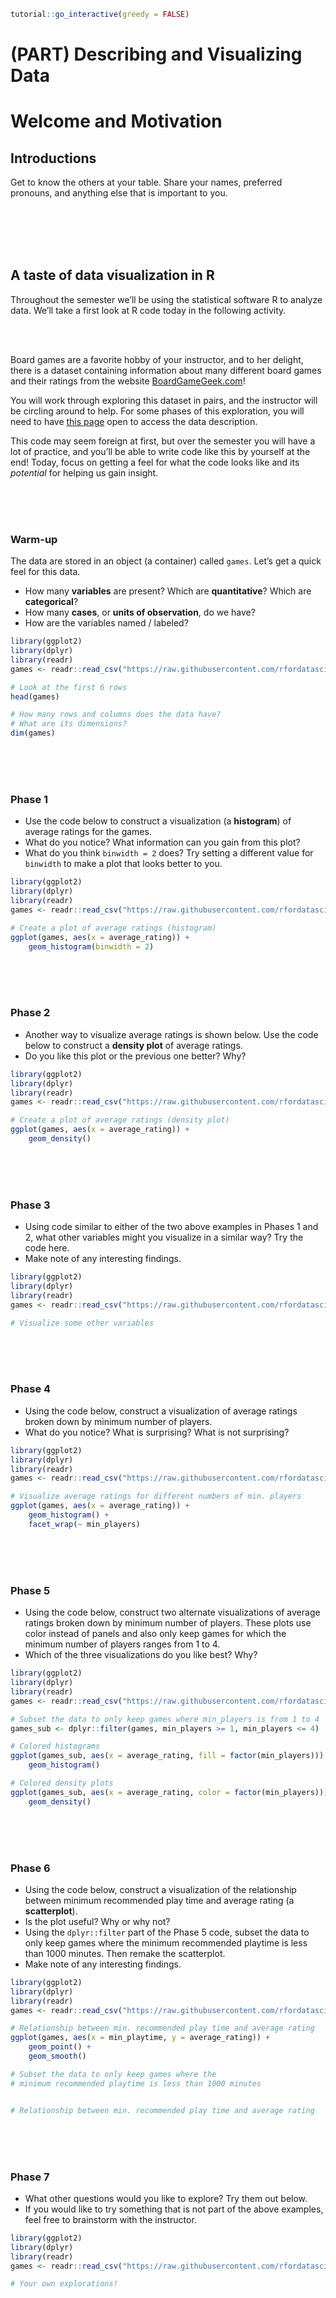 ```r
tutorial::go_interactive(greedy = FALSE)
```

# (PART) Describing and Visualizing Data {-}

# Welcome and Motivation

## Introductions {-}

Get to know the others at your table. Share your names, preferred pronouns, and anything else that is important to you.

<br><br><br><br>

## A taste of data visualization in R {-}

Throughout the semester we'll be using the statistical software R to analyze data. We'll take a first look at R code today in the following activity.

<br><br>

Board games are a favorite hobby of your instructor, and to her delight, there is a dataset containing information about many different board games and their ratings from the website [BoardGameGeek.com](https://boardgamegeek.com/)!

You will work through exploring this dataset in pairs, and the instructor will be circling around to help. For some phases of this exploration, you will need to have [this page](https://github.com/rfordatascience/tidytuesday/tree/master/data/2019/2019-03-12) open to access the data description.

This code may seem foreign at first, but over the semester you will have a lot of practice, and you'll be able to write code like this by yourself at the end! Today, focus on getting a feel for what the code looks like and its *potential* for helping us gain insight.

<br><br><br>

<script src="https://cdn.datacamp.com/datacamp-light-latest.min.js"></script>

### Warm-up {-}

The data are stored in an object (a container) called `games`. Let's get a quick feel for this data.

- How many **variables** are present? Which are **quantitative**? Which are **categorical**?
- How many **cases**, or **units of observation**, do we have?
- How are the variables named / labeled?

```r
library(ggplot2)
library(dplyr)
library(readr)
games <- readr::read_csv("https://raw.githubusercontent.com/rfordatascience/tidytuesday/master/data/2019/2019-03-12/board_games.csv")
```

```r
# Look at the first 6 rows
head(games)

# How many rows and columns does the data have?
# What are its dimensions?
dim(games)
```

<br><br><br>
<!-- ====================================================================== -->

### Phase 1 {-}

- Use the code below to construct a visualization (a **histogram**) of average ratings for the games.
- What do you notice? What information can you gain from this plot?
- What do you think `binwidth = 2` does? Try setting a different value for `binwidth` to make a plot that looks better to you.

```r
library(ggplot2)
library(dplyr)
library(readr)
games <- readr::read_csv("https://raw.githubusercontent.com/rfordatascience/tidytuesday/master/data/2019/2019-03-12/board_games.csv")
```

```r
# Create a plot of average ratings (histogram)
ggplot(games, aes(x = average_rating)) +
    geom_histogram(binwidth = 2)
```

<br><br><br>
<!-- ====================================================================== -->

### Phase 2 {-}

- Another way to visualize average ratings is shown below. Use the code below to construct a **density plot** of average ratings.
- Do you like this plot or the previous one better? Why?

```r
library(ggplot2)
library(dplyr)
library(readr)
games <- readr::read_csv("https://raw.githubusercontent.com/rfordatascience/tidytuesday/master/data/2019/2019-03-12/board_games.csv")
```

```r
# Create a plot of average ratings (density plot)
ggplot(games, aes(x = average_rating)) +
    geom_density()
```

<br><br><br>
<!-- ====================================================================== -->

### Phase 3 {-}

- Using code similar to either of the two above examples in Phases 1 and 2, what other variables might you visualize in a similar way? Try the code here.
- Make note of any interesting findings.

```r
library(ggplot2)
library(dplyr)
library(readr)
games <- readr::read_csv("https://raw.githubusercontent.com/rfordatascience/tidytuesday/master/data/2019/2019-03-12/board_games.csv")
```

```r
# Visualize some other variables
```

<br><br><br>
<!-- ====================================================================== -->

### Phase 4 {-}

- Using the code below, construct a visualization of average ratings broken down by minimum number of players.
- What do you notice? What is surprising? What is not surprising?

```r
library(ggplot2)
library(dplyr)
library(readr)
games <- readr::read_csv("https://raw.githubusercontent.com/rfordatascience/tidytuesday/master/data/2019/2019-03-12/board_games.csv")
```

```r
# Visualize average ratings for different numbers of min. players
ggplot(games, aes(x = average_rating)) +
    geom_histogram() +
    facet_wrap(~ min_players)
```

<br><br><br>
<!-- ====================================================================== -->

### Phase 5 {-}

- Using the code below, construct two alternate visualizations of average ratings broken down by minimum number of players. These plots use color instead of panels and also only keep games for which the minimum number of players ranges from 1 to 4.
- Which of the three visualizations do you like best? Why?

```r
library(ggplot2)
library(dplyr)
library(readr)
games <- readr::read_csv("https://raw.githubusercontent.com/rfordatascience/tidytuesday/master/data/2019/2019-03-12/board_games.csv")
```

```r
# Subset the data to only keep games where min_players is from 1 to 4
games_sub <- dplyr::filter(games, min_players >= 1, min_players <= 4)

# Colored histograms
ggplot(games_sub, aes(x = average_rating, fill = factor(min_players))) +
    geom_histogram()

# Colored density plots
ggplot(games_sub, aes(x = average_rating, color = factor(min_players))) +
    geom_density()
```

<br><br><br>
<!-- ====================================================================== -->

### Phase 6 {-}

- Using the code below, construct a visualization of the relationship between minimum recommended play time and average rating (a **scatterplot**).
- Is the plot useful? Why or why not?
- Using the `dplyr::filter` part of the Phase 5 code, subset the data to only keep games where the minimum recommended playtime is less than 1000 minutes. Then remake the scatterplot.
- Make note of any interesting findings.

```r
library(ggplot2)
library(dplyr)
library(readr)
games <- readr::read_csv("https://raw.githubusercontent.com/rfordatascience/tidytuesday/master/data/2019/2019-03-12/board_games.csv")
```

```r
# Relationship between min. recommended play time and average rating
ggplot(games, aes(x = min_playtime, y = average_rating)) +
    geom_point() +
    geom_smooth()

# Subset the data to only keep games where the
# minimum recommended playtime is less than 1000 minutes


# Relationship between min. recommended play time and average rating


```

<br><br><br>
<!-- ====================================================================== -->

### Phase 7 {-}

- What other questions would you like to explore? Try them out below.
- If you would like to try something that is not part of the above examples, feel free to brainstorm with the instructor.

```r
library(ggplot2)
library(dplyr)
library(readr)
games <- readr::read_csv("https://raw.githubusercontent.com/rfordatascience/tidytuesday/master/data/2019/2019-03-12/board_games.csv")
```

```r
# Your own explorations!
```

<br><br><br>
